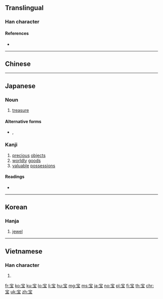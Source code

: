 {{also|寶}}
==Translingual==

{{Han simp|f2=貝|t2=丶|f=缶|t=&nbsp;}}

===Han character===

{{Han char|rn=40|rad=宀|as=05|sn=8|four=|canj=JMGI|ids=⿱宀玉}}

====References====
* {{Han ref|kx=0284.081|dkj=07122|dj=0561.080|hdz=20917.100|uh=5B9D|ud=23453}}

----

==Chinese==
{{zh-see|寶}}

----

==Japanese==
===Noun===
{{ja-kanjitab|たから|yomi=k}}
{{ja-noun|たから}}

# [[treasure]]

====Alternative forms====
* {{ja-l|財}}, {{ja-l|貨}}

===Kanji===
{{ja-kanji|grade=6|rs=宀05|style=s|kyu=寶}}

# [[precious]] [[objects]]
# [[worldly]] [[goods]]
# [[valuable]] [[possessions]]

====Readings====
* {{ja-readings|goon=[[ほう]] (hō)|kanon=[[ほう]] (hō)|kanyoon=[[ほ]] (ho)|kun=[[たから]] (takara)}}

----

==Korean==

===Hanja===
{{ko-hanja|hangeul=보|rv=bo|mr=po}}

# [[jewel]]

----

==Vietnamese==

===Han character===
{{vi-readings|rs=宀05|hanviet=[[bảo]]}}

# {{defn|lang=vi|sort=宀05}}

[[fr:宝]]
[[ko:宝]]
[[ku:宝]]
[[lo:宝]]
[[li:宝]]
[[hu:宝]]
[[mg:宝]]
[[ms:宝]]
[[ja:宝]]
[[no:宝]]
[[pl:宝]]
[[fi:宝]]
[[th:宝]]
[[chr:宝]]
[[uk:宝]]
[[zh:宝]]